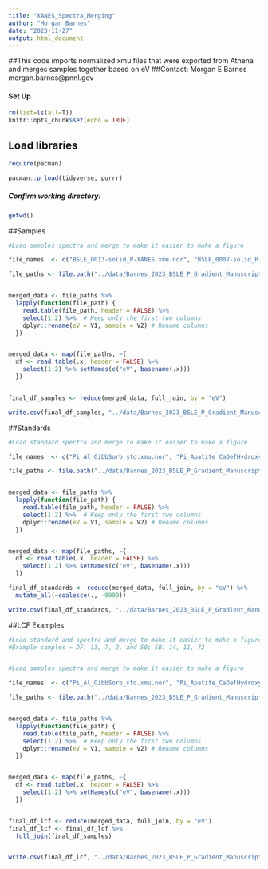 ```yaml
---
title: "XANES_Spectra_Merging"
author: "Morgan Barnes"
date: "2023-11-27"
output: html_document
---
```


##This code imports normalized xmu files that were exported from Athena and merges samples together based on eV
##Contact: Morgan E Barnes morgan.barnes@pnnl.gov

#### Set Up
```r
rm(list=ls(all=T))
knitr::opts_chunk$set(echo = TRUE)
```

## Load libraries
```r
require(pacman)

pacman::p_load(tidyverse, purrr)

```

##### Confirm working directory:
```r
getwd()
```


##Samples
```r
#Load samples spectra and merge to make it easier to make a figure

file_names  <- c("BSLE_0013-solid_P-XANES.xmu.nor", "BSLE_0007-solid_P-XANES.xmu.nor", "BSLE_0002-solid_P-XANES.xmu.nor", "BSLE_0050-solid_P-XANES.xmu.nor", "BSLE_0014-solid_P-XANES.xmu.nor", "BSLE_0011-solid_P-XANES.xmu.nor", "BSLE_0072-solid_P-XANES.xmu.nor")

file_paths <- file.path("../data/Barnes_2023_BSLE_P_Gradient_Manuscript_Data_Package/P_XANES_Samples", file_names)


merged_data <- file_paths %>%
  lapply(function(file_path) {
    read.table(file_path, header = FALSE) %>%
    select(1:2) %>%  # Keep only the first two columns
    dplyr::rename(eV = V1, sample = V2) # Rename columns
  })


merged_data <- map(file_paths, ~{
  df <- read.table(.x, header = FALSE) %>% 
    select(1:2) %>% setNames(c("eV", basename(.x)))
  })


final_df_samples <- reduce(merged_data, full_join, by = "eV")

write.csv(final_df_samples, "../data/Barnes_2023_BSLE_P_Gradient_Manuscript_Data_Package/P_XANES_Samples/xanes_example_spectra.csv")
```

##Standards
```r
#Load standard spectra and merge to make it easier to make a figure

file_names  <- c("Pi_Al_GibbSorb_std.xmu.nor", "Pi_Apatite_CaDefHydroxy_std.xmu.nor", "Pi_Fe_GoethSorb_std.xmu.nor", "Pi_K_Pyro_std.xmu.nor", "Pi_Mg_Tri_std.xmu.nor", "Pi_Na_Tri_std.xmu.nor", "Pi_NH4_Mg_std.xmu.nor", "Po_Ca_Lecithin_std.xmu.nor")

file_paths <- file.path("../data/Barnes_2023_BSLE_P_Gradient_Manuscript_Data_Package/P_XANES_Reference_Compounds", file_names)


merged_data <- file_paths %>%
  lapply(function(file_path) {
    read.table(file_path, header = FALSE) %>%
    select(1:2) %>%  # Keep only the first two columns
    dplyr::rename(eV = V1, sample = V2) # Rename columns
  })


merged_data <- map(file_paths, ~{
  df <- read.table(.x, header = FALSE) %>% 
    select(1:2) %>% setNames(c("eV", basename(.x)))
  })

final_df_standards <- reduce(merged_data, full_join, by = "eV") %>%
  mutate_all(~coalesce(., -9999))

write.csv(final_df_standards, "../data/Barnes_2023_BSLE_P_Gradient_Manuscript_Data_Package/P_XANES_Reference_Compounds/xanes_example_referencecompounds.csv", row.names=FALSE)
```

##LCF Examples
```r
#Load standard and spectra and merge to make it easier to make a figure
#Example samples = DF: 13, 7, 2, and 50; SB: 14, 11, 72


#Load samples spectra and merge to make it easier to make a figure

file_names  <- c("Pi_Al_GibbSorb_std.xmu.nor", "Pi_Apatite_CaDefHydroxy_std.xmu.nor", "Pi_Apatite_Carbonate_std.xmu.nor", "Pi_Ca_Tri_std.xmu.nor", "Pi_Fe_GoethSorb_std.xmu.nor", "Pi_K_Pyro_std.xmu.nor", "Pi_Mg_Tri_std.xmu.nor", "Pi_Na_Tri_std.xmu.nor", "Pi_NH4_Mg_std.xmu.nor", "Po_Na_AMP_std.xmu.nor")

file_paths <- file.path("../data/Barnes_2023_BSLE_P_Gradient_Manuscript_Data_Package/P_XANES_Reference_Compounds", file_names)


merged_data <- file_paths %>%
  lapply(function(file_path) {
    read.table(file_path, header = FALSE) %>%
    select(1:2) %>%  # Keep only the first two columns
    dplyr::rename(eV = V1, sample = V2) # Rename columns
  })


merged_data <- map(file_paths, ~{
  df <- read.table(.x, header = FALSE) %>% 
    select(1:2) %>% setNames(c("eV", basename(.x)))
  })


final_df_lcf <- reduce(merged_data, full_join, by = "eV")
final_df_lcf <- final_df_lcf %>% 
  full_join(final_df_samples)


write.csv(final_df_lcf, "../data/Barnes_2023_BSLE_P_Gradient_Manuscript_Data_Package/P_XANES_Samples/xanes_example_lcf.csv")
```